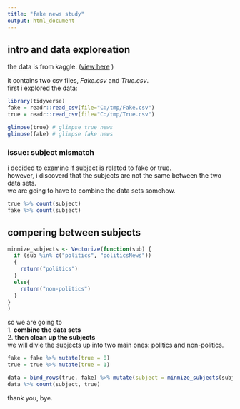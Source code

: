 ```yaml
---
title: "fake news study"
output: html_document
---
```


## intro and data exploreation

the data is from kaggle. ([view here](https://www.kaggle.com/clmentbisaillon/fake-and-real-news-dataset) )
  
it contains two csv files, *Fake.csv* and *True.csv*.  
first i explored the data: 

```r
library(tidyverse)
fake = readr::read_csv(file="C:/tmp/Fake.csv")
true = readr::read_csv(file="C:/tmp/True.csv")

```


```r

glimpse(true) # glimpse true news
glimpse(fake) # glimpse fake news

```

### issue: subject mismatch

i decided to examine if subject is related to fake or true.  
however, i discoverd that the subjects are not the same between the two data sets.  
we are going to have to combine the data sets somehow.

```r
true %>% count(subject)
fake %>% count(subject)

```


## compering between subjects

```r

minmize_subjects <- Vectorize(function(sub) {
  if (sub %in% c("politics", "politicsNews"))
  {
    return("politics")
  }
  else{
    return("non-politics")
  }
}
)
```


so we are going to   
1. **combine the data sets**  
2. **then clean up the subjects**  
we will divie the subjects up into two main ones: politics and non-politics.

```r
fake = fake %>% mutate(true = 0)
true = true %>% mutate(true = 1)

data = bind_rows(true, fake) %>% mutate(subject = minmize_subjects(subject))
data %>% count(subject, true)

```


thank you, bye.
